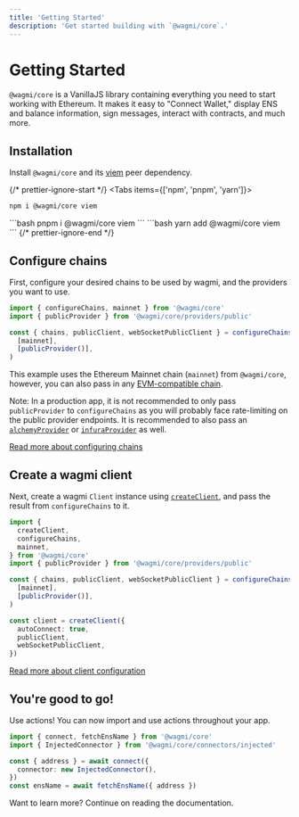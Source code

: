 ```yaml
---
title: 'Getting Started'
description: 'Get started building with `@wagmi/core`.'
---
```



# Getting Started

`@wagmi/core` is a VanillaJS library containing everything you need to start working with Ethereum. It makes it easy to "Connect Wallet," display ENS and balance information, sign messages, interact with contracts, and much more.

## Installation

Install `@wagmi/core` and its [viem](https://viem.sh) peer dependency.

{/* prettier-ignore-start */}
<Tabs items={['npm', 'pnpm', 'yarn']}>
  <Tab>
```bash
npm i @wagmi/core viem
```
  </Tab>
  <Tab>
```bash
pnpm i @wagmi/core viem
```
  </Tab>
  <Tab>
```bash
yarn add @wagmi/core viem
```
  </Tab>
</Tabs>
{/* prettier-ignore-end */}

## Configure chains

First, configure your desired chains to be used by wagmi, and the providers you want to use.

```ts
import { configureChains, mainnet } from '@wagmi/core'
import { publicProvider } from '@wagmi/core/providers/public'

const { chains, publicClient, webSocketPublicClient } = configureChains(
  [mainnet],
  [publicProvider()],
)
```

This example uses the Ethereum Mainnet chain (`mainnet`) from `@wagmi/core`, however, you can also pass in any [EVM-compatible chain](/core/chains#wagmichains).

Note: In a production app, it is not recommended to only pass `publicProvider` to `configureChains` as you will probably face rate-limiting on the public provider endpoints. It is recommended to also pass an [`alchemyProvider`](/core/providers/alchemy) or [`infuraProvider`](/core/providers/infura) as well.

[Read more about configuring chains](/core/providers/configuring-chains)

## Create a wagmi client

Next, create a wagmi `Client` instance using [`createClient`](/core/client), and pass the result from `configureChains` to it.

```ts {14-18}
import {
  createClient,
  configureChains,
  mainnet,
} from '@wagmi/core'
import { publicProvider } from '@wagmi/core/providers/public'

const { chains, publicClient, webSocketPublicClient } = configureChains(
  [mainnet],
  [publicProvider()],
)

const client = createClient({
  autoConnect: true,
  publicClient,
  webSocketPublicClient,
})
```

[Read more about client configuration](/core/client)

## You're good to go!

Use actions! You can now import and use actions throughout your app.

```ts {4-6,7}
import { connect, fetchEnsName } from '@wagmi/core'
import { InjectedConnector } from '@wagmi/core/connectors/injected'

const { address } = await connect({
  connector: new InjectedConnector(),
})
const ensName = await fetchEnsName({ address })
```

Want to learn more? Continue on reading the documentation.
